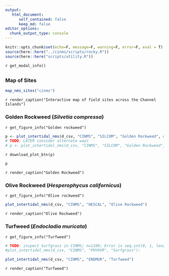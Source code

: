 ```yaml
---
output:
   html_document:
      self_contained: false
      keep_md: false
editor_options: 
  chunk_output_type: console
---
```


```r
knitr::opts_chunk$set(echo=F, message=F, warning=F, error=F, eval = T)
source(here::here("../cinms/scripts/rocky.R"))
source(here::here("scripts/utility.R"))
```

`r get_modal_info()`

## {.tabset}

### Map of Sites

```r
map_nms_sites("cinms")
```
`r render_caption("Interactive map of field sites across the Channel Islands")`

### Golden Rockweed (_Silvetia compressa_) {.active}

`r get_figure_info("Golden rockweed")`

```r
p <- plot_intertidal_nms(d_csv, "CINMS", "SILCOM", "Golden Rockweed", download=T)
# TODO: LATER consider alternate ways
# p <- plot_intertidal_nms(d_csv, "CINMS", "SILCOM", "Golden Rockweed", download="img/Golden_rockweed.png")
```
`r download_plot_btn(p)`
```r
p
```
`r render_caption("Golden Rockweed")`

### Olive Rockweed (_Hesperophycus californicus_)
`r get_figure_info("Olive rockweed")`
```r
plot_intertidal_nms(d_csv, "CINMS", "HESCAL", "Olive Rockweed")
```
`r render_caption("Olive Rockweed")`

### Turfweed (_Endocladia muricata_)
`r get_figure_info("Turfweed")`
```r
# TODO: inspect Surfgrass in CINMS; n=1100; Error in seq.int(0, 1, length.out = n)
#plot_intertidal_nms(d_csv, "CINMS", "PHYOVR", "Surfgrass"):

plot_intertidal_nms(d_csv, "CINMS", "ENDMUR", "Turfweed")
```
`r render_caption("Turfweed")`








